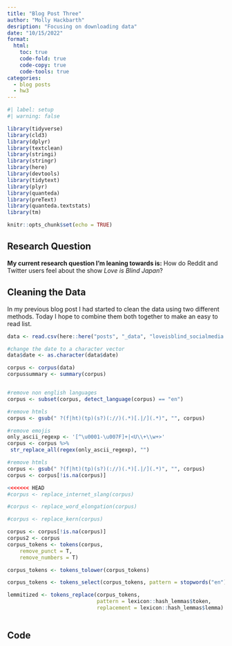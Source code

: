 ```yaml
---
title: "Blog Post Three"
author: "Molly Hackbarth"
desription: "Focusing on downloading data"
date: "10/15/2022"
format:
  html:
    toc: true
    code-fold: true
    code-copy: true
    code-tools: true
categories:
  - blog posts
  - hw3
---
```


```r
#| label: setup
#| warning: false

library(tidyverse)
library(cld3)
library(dplyr)
library(textclean)
library(stringi)
library(stringr)
library(here)
library(devtools)
library(tidytext)
library(plyr)
library(quanteda)
library(preText)
library(quanteda.textstats)
library(tm)

knitr::opts_chunk$set(echo = TRUE)
```

## Research Question

**My current research question I'm leaning towards is:** How do Reddit and Twitter users feel about the show *Love is Blind Japan*?

## Cleaning the Data

In my previous blog post I had started to clean the data using two different methods. Today I hope to combine them both together to make an easy to read list.

```r

data <- read.csv(here::here("posts", "_data", "loveisblind_socialmedia.csv"))

#change the date to a character vector
data$date <- as.character(data$date)

corpus <- corpus(data)
corpussummary <- summary(corpus)


#remove non english languages 
corpus <- subset(corpus, detect_language(corpus) == "en") 

#remove htmls
corpus <- gsub(" ?(f|ht)(tp)(s?)(://)(.*)[.|/](.*)", "", corpus)

#remove emojis
only_ascii_regexp <- '[^\u0001-\u007F]+|<U\\+\\w+>'
corpus <- corpus %>% 
 str_replace_all(regex(only_ascii_regexp), "") 

#remove htmls
corpus <- gsub(" ?(f|ht)(tp)(s?)(://)(.*)[.|/](.*)", "", corpus)
corpus <- corpus[!is.na(corpus)]

```

```r

<<<<<<< HEAD
#corpus <- replace_internet_slang(corpus)

#corpus <- replace_word_elongation(corpus)

#corpus <- replace_kern(corpus)
```

```r
corpus <- corpus[!is.na(corpus)]
corpus2 <- corpus
corpus_tokens <- tokens(corpus, 
    remove_punct = T,
    remove_numbers = T)

corpus_tokens <- tokens_tolower(corpus_tokens)

corpus_tokens <- tokens_select(corpus_tokens, pattern = stopwords("en"), selection = "remove")

lemmitized <- tokens_replace(corpus_tokens, 
                             pattern = lexicon::hash_lemmas$token, 
                             replacement = lexicon::hash_lemmas$lemma)
```

```r

```

## Code

```r

```
